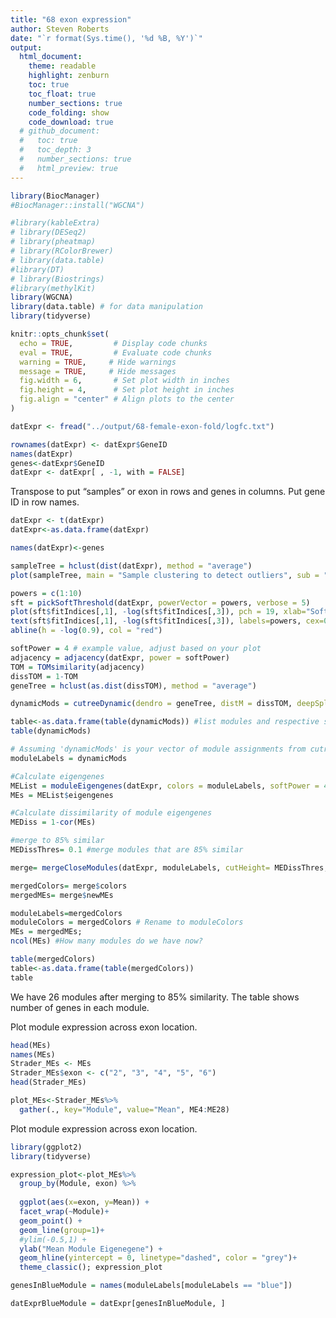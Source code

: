 ```yaml
---
title: "68 exon expression"
author: Steven Roberts
date: "`r format(Sys.time(), '%d %B, %Y')`" 
output: 
  html_document:
    theme: readable
    highlight: zenburn
    toc: true
    toc_float: true
    number_sections: true
    code_folding: show
    code_download: true
  # github_document:
  #   toc: true
  #   toc_depth: 3
  #   number_sections: true
  #   html_preview: true
---
```


```r
library(BiocManager)
#BiocManager::install("WGCNA")
```


```r
#library(kableExtra)
# library(DESeq2)
# library(pheatmap)
# library(RColorBrewer)
# library(data.table)
#library(DT)
# library(Biostrings)
#library(methylKit)
library(WGCNA)
library(data.table) # for data manipulation
library(tidyverse)

knitr::opts_chunk$set(
  echo = TRUE,         # Display code chunks
  eval = TRUE,         # Evaluate code chunks
  warning = TRUE,     # Hide warnings
  message = TRUE,     # Hide messages
  fig.width = 6,       # Set plot width in inches
  fig.height = 4,      # Set plot height in inches
  fig.align = "center" # Align plots to the center
)
```

```r
datExpr <- fread("../output/68-female-exon-fold/logfc.txt")
```

```r
rownames(datExpr) <- datExpr$GeneID
names(datExpr)
genes<-datExpr$GeneID
datExpr <- datExpr[ , -1, with = FALSE]
```

Transpose to put "samples" or exon in rows and genes in columns. Put gene ID in row names. 
```r
datExpr <- t(datExpr) 
datExpr<-as.data.frame(datExpr)

names(datExpr)<-genes
```

```r
sampleTree = hclust(dist(datExpr), method = "average")
plot(sampleTree, main = "Sample clustering to detect outliers", sub = "", xlab = "", cex.lab = 1.5, cex.axis = 1.5, cex.main = 2)

```

```r
powers = c(1:10)
sft = pickSoftThreshold(datExpr, powerVector = powers, verbose = 5)
plot(sft$fitIndices[,1], -log(sft$fitIndices[,3]), pch = 19, xlab="Soft Threshold (power)", ylab="-log10 scale free topology model fit", type="n")
text(sft$fitIndices[,1], -log(sft$fitIndices[,3]), labels=powers, cex=0.5)
abline(h = -log(0.9), col = "red")

```

```r
softPower = 4 # example value, adjust based on your plot
adjacency = adjacency(datExpr, power = softPower)
TOM = TOMsimilarity(adjacency)
dissTOM = 1-TOM
geneTree = hclust(as.dist(dissTOM), method = "average")

dynamicMods = cutreeDynamic(dendro = geneTree, distM = dissTOM, deepSplit = 2, pamRespectsDendro = FALSE, minClusterSize = 100)

table<-as.data.frame(table(dynamicMods)) #list modules and respective sizes
table(dynamicMods)
```


```r
# Assuming 'dynamicMods' is your vector of module assignments from cutreeDynamic
moduleLabels = dynamicMods

```

```r
#Calculate eigengenes
MEList = moduleEigengenes(datExpr, colors = moduleLabels, softPower = 4)
MEs = MEList$eigengenes

#Calculate dissimilarity of module eigengenes
MEDiss = 1-cor(MEs)

#merge to 85% similar 
MEDissThres= 0.1 #merge modules that are 85% similar

merge= mergeCloseModules(datExpr, moduleLabels, cutHeight= MEDissThres, verbose =3)

mergedColors= merge$colors
mergedMEs= merge$newMEs

moduleLabels=mergedColors
moduleColors = mergedColors # Rename to moduleColors
MEs = mergedMEs;
ncol(MEs) #How many modules do we have now?

table(mergedColors)
table<-as.data.frame(table(mergedColors))
table
```

We have 26 modules after merging to 85% similarity. The table shows number of genes in each module.

Plot module expression across exon location. 
```r
head(MEs)
names(MEs)
Strader_MEs <- MEs
Strader_MEs$exon <- c("2", "3", "4", "5", "6")
head(Strader_MEs)
```
```r
plot_MEs<-Strader_MEs%>%
  gather(., key="Module", value="Mean", ME4:ME28)
```


Plot module expression across exon location. 
```r
library(ggplot2)
library(tidyverse)

expression_plot<-plot_MEs%>%
  group_by(Module, exon) %>%
  
  ggplot(aes(x=exon, y=Mean)) +
  facet_wrap(~Module)+
  geom_point() +
  geom_line(group=1)+
  #ylim(-0.5,1) +
  ylab("Mean Module Eigenegene") +
  geom_hline(yintercept = 0, linetype="dashed", color = "grey")+
  theme_classic(); expression_plot
```







```r
genesInBlueModule = names(moduleLabels[moduleLabels == "blue"])

```


```r
datExprBlueModule = datExpr[genesInBlueModule, ]

```

